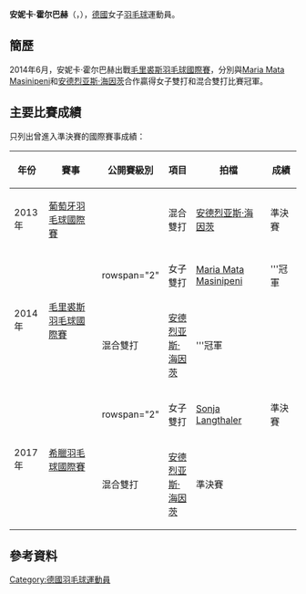 {{noteTA|G1=Badminton}}
{{Infobox 羽球選手
| playername              = 安妮卡·霍尔巴赫<br/>{{lang|de|Annika Horbach}}
| image                   = 
| size                    = 
| caption                 = 
| birth_name              = 
| date_of_birth           = {{birth_date_and_age|1994|1|18}}
| place_of_birth          = 
| height                  = 
| weight                  = 
| event                   = 女子單打、女子雙打、混合雙打
| country                 = {{GER}}
| years_active            = 
| handedness              = 
| coach                   = 
| highest_ranking         = 第127位（混雙-[[安德烈亚斯·海因茨|海因茨]]）
| date_of_highest_ranking = 2014年7月17日<ref name="ranking">[http://bwfcontent.tournamentsoftware.com/ranking/player.aspx?id=9494&player=314864 BWF World Ranking - Ranking of Annika HORBACH (81470)]{{en}}</ref>
| current_ranking         = 第361位（女單）<br/>第311位（女雙-[[Maria_Mata_Masinipeni|Masinipeni]]）<br/>第553位（女雙-[[Manuela_Diaz|Diaz]]）<br/>第595位（女雙-[[阿尼卡·多尔|多尔]]）<br/>第863位（女雙-[[达妮埃拉·贡达|贡达]]）<br/>第364位（混雙-[[安德烈亚斯·海因茨|海因茨]]）<br/>第762位（混雙-[[丹尼尔·班茨|班茨]]）
| date_of_current_ranking = 2015年8月6日<ref>[http://bwfcontent.tournamentsoftware.com/ranking/category.aspx?id=9494&category=473 BWF World Ranking - BWF世界排名榜 (8/6/2015) - Women's singles] {{Wayback|url=http://bwfcontent.tournamentsoftware.com/ranking/category.aspx?id=9494&category=473 |date=20200323172041 }}{{en}}</ref><ref>[http://bwfcontent.tournamentsoftware.com/ranking/category.aspx?id=9494&category=475 BWF World Ranking - BWF世界排名榜 (8/6/2015) - Women's doubles] {{Wayback|url=http://bwfcontent.tournamentsoftware.com/ranking/category.aspx?id=9494&category=475 |date=20200323171952 }}{{en}}</ref><ref>[http://bwfcontent.tournamentsoftware.com/ranking/category.aspx?id=9494&category=476 BWF World Ranking - BWF世界排名榜 (8/6/2015) - Mixed doubles] {{Wayback|url=http://bwfcontent.tournamentsoftware.com/ranking/category.aspx?id=9494&category=476 |date=20200417074119 }}{{en}}</ref>
| played                  = 18勝–24負（女單）<br/>12勝–20負（女雙）<br/>18勝–21負（混雙）
| titles                  = 
| bwf_profile             = 0B9A8B26-BE92-4963-924D-41A5BF3A6AC8
| bwf_id                  = 81470
| updated                 = 2015年8月7日
}}
{{MedalTableTop}}
{{MedalSport | 女子[[羽毛球|羽毛球]]}}
{{MedalCountry | {{GER}}}}
{{MedalBottom}}
'''安妮卡·霍尔巴赫'''（{{lang-de|'''Annika Horbach'''}}，{{bd|1994年|1月18日||}}），[[德國|德國]]女子[[羽毛球|羽毛球]]運動員。

==簡歷==
2014年6月，安妮卡·霍尔巴赫出戰[[2014年毛里裘斯羽毛球國際賽|毛里裘斯羽毛球國際賽]]，分別與[[Maria_Mata_Masinipeni|Maria Mata Masinipeni]]和[[安德烈亚斯·海因茨|安德烈亚斯·海因茨]]合作贏得女子雙打和混合雙打比賽冠軍。

==主要比賽成績==
只列出曾進入準決賽的國際賽事成績：
{| class=wikitable style="text-align:center; font-size:small;" 
!width="50"|年份
!width="180"|賽事
!width="80"|公開賽級別
!width="60"|項目
!width="170"|拍檔
!width="50"|成績
|-
!rowspan="1"|2013年
|[[2013年葡萄牙羽毛球國際賽|葡萄牙羽毛球國際賽]]
|{{BWFIS}}
|混合雙打
|[[安德烈亚斯·海因茨|安德烈亚斯·海因茨]]
|bgcolor="#b8860b"|準決賽
|-
!rowspan="2"|2014年
|rowspan="2"|[[2014年毛里裘斯羽毛球國際賽|毛里裘斯羽毛球國際賽]]
|rowspan="2" {{BWFIS}}
|女子雙打
|{{flagicon|NZL}} [[Maria_Mata_Masinipeni|Maria Mata Masinipeni]]
|bgcolor="gold"|'''冠軍
|-
|混合雙打
|[[安德烈亚斯·海因茨|安德烈亚斯·海因茨]]
|bgcolor="gold"|'''冠軍
|-
!rowspan="2"|2017年
|rowspan="2"|[[2017年希臘羽毛球國際賽|希臘羽毛球國際賽]]
|rowspan="2" {{BWFFS}}
|女子雙打
|{{flagicon|AUT}} [[Sonja_Langthaler|Sonja Langthaler]]
|bgcolor="#b8860b"|準決賽
|-
|混合雙打
|[[安德烈亚斯·海因茨|安德烈亚斯·海因茨]]
|bgcolor="#b8860b"|準決賽
|}
{{BWF賽事級別索引}}

==參考資料==
{{Reflist}}

{{DEFAULTSORT:Horbach, Annika}}
[[Category:德國羽毛球運動員|Category:德國羽毛球運動員]]